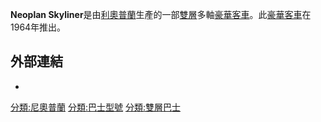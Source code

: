 {{expand|time=2015-07-03T01:59:07+00:00}}
{{巴士型號信息框
| background       = 
| name             = Neoplan Skyliner
| imagesize        = 300px
| image            = Stagecoach Neoplans on Oxford Tube.JPG
| caption          = 
| manufacturer     = [[利奧普蘭|利奧普蘭]]
| factory          = {{GER}}[[薩克森自由邦|薩克森自由邦]][[普勞恩|普勞恩]]
| replaced         = 
| yearconstruction = 1967年至今
| successor        = 
| competitor       = 
| Operator         = 
| assembly         = 
| length           = 12.44米－13.79米
| width            = 2.55米
| height           = 4米
| capacity         = 
| floortype        = 
| doors            = 
| weight           = 26000公斤
| chassis          = 
| engine           = 12.5 L MAN D2676 LOH [[直列六缸引擎|R6]]
| gearbox          = 
| horsepower       = 
}}
'''Neoplan Skyliner'''是由[[利奧普蘭|利奧普蘭]]生產的一部[[雙層巴士|雙層]]多軸[[客車|豪華客車]]。此[[客車|豪華客車]]在1964年推出。

== 外部連結 ==
* {{official|http://www.neoplan-bus.com/cms/de/home.html}}

{{commons category}}
{{trans-stub}}
{{Bus-stub}}

[[分類:尼奧普蘭|分類:尼奧普蘭]]
[[分類:巴士型號|分類:巴士型號]]
[[分類:雙層巴士|分類:雙層巴士]]